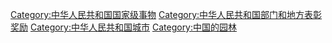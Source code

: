 {{Catnav|頁面分類|地理|...|各国城市|中国城市}}
{{Catnav|頁面分類|社会|环境|中国环境}}
{{Catmore}}

[[Category:中华人民共和国国家级事物|Category:中华人民共和国国家级事物]]
[[Category:中华人民共和国部门和地方表彰奖励|Category:中华人民共和国部门和地方表彰奖励]]
[[Category:中华人民共和国城市|Category:中华人民共和国城市]]
[[Category:中国的园林|Category:中国的园林]]